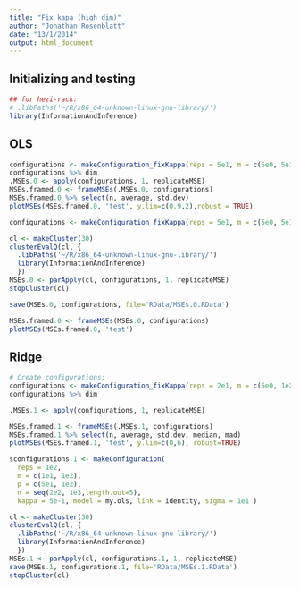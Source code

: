```yaml
---
title: "Fix kapa (high dim)"
author: "Jonathan Rosenblatt"
date: "13/1/2014"
output: html_document
---
```


## Initializing and testing
```r
## for hezi-rack: 
# .libPaths('~/R/x86_64-unknown-linux-gnu-library/')
library(InformationAndInference)
```



## OLS
```r
configurations <- makeConfiguration_fixKappa(reps = 5e1, m = c(5e0, 5e1), n = c(1.5e2, 2e2, 4e2) , kappa = c(0.1,0.5,0.9), lambda = 10, model = my.ols, link = identity, sigma = 1e1, beta.maker = makeBetasDeterministic, beta.star.maker = identityBeta, data.maker = makeRegressionData) 
configurations %>% dim
.MSEs.0 <- apply(configurations, 1, replicateMSE)
MSEs.framed.0 <- frameMSEs(.MSEs.0, configurations)
MSEs.framed.0 %>% select(n, average, std.dev)
plotMSEs(MSEs.framed.0, 'test', y.lim=c(0.9,2),robust = TRUE)
```


```r
configurations <- makeConfiguration_fixKappa(reps = 5e1, m = c(5e0, 5e1), n = c(1.5e2, 2e2, 4e2) , kappa = c(0.1,0.5,0.9), lambda = 10, model = my.ols, link = identity, sigma = 1e1, beta.maker = makeBetasDeterministic, beta.star.maker = identityBeta, data.maker = makeRegressionData) 

cl <- makeCluster(30)
clusterEvalQ(cl, {
  .libPaths('~/R/x86_64-unknown-linux-gnu-library/')
  library(InformationAndInference)
  })
MSEs.0 <- parApply(cl, configurations, 1, replicateMSE)
stopCluster(cl)
```

```r
save(MSEs.0, configurations, file='RData/MSEs.0.RData')
```

```r
MSEs.framed.0 <- frameMSEs(MSEs.0, configurations)
plotMSEs(MSEs.framed.0, 'test')
```



## Ridge
```r
# Create configurations:
configurations <- makeConfiguration_fixKappa(reps = 2e1, m = c(5e0, 1e2), n = c(1.5e2, 2e2,4e2) , kappa = c(0.1, 0.8), lambda = 1e2, model = my.ridge, link = identity, sigma = 1e1, beta.maker=makeBetasRandom, beta.star.maker  = ridgeBeta, data.maker = makeRegressionData ) 
configurations %>% dim

.MSEs.1 <- apply(configurations, 1, replicateMSE)

MSEs.framed.1 <- frameMSEs(.MSEs.1, configurations)
MSEs.framed.1 %>% select(n, average, std.dev, median, mad)
plotMSEs(MSEs.framed.1, 'test', y.lim=c(0,6), robust=TRUE)
```



```r
sconfigurations.1 <- makeConfiguration(
  reps = 1e2,
  m = c(1e1, 1e2), 
  p = c(5e1, 1e2), 
  n = seq(2e2, 1e3,length.out=5), 
  kappa = 5e-1, model = my.ols, link = identity, sigma = 1e1 ) 

cl <- makeCluster(30)
clusterEvalQ(cl, {
  .libPaths('~/R/x86_64-unknown-linux-gnu-library/')
  library(InformationAndInference)
  })
MSEs.1 <- parApply(cl, configurations.1, 1, replicateMSE)
save(MSEs.1, configurations.1, file='RData/MSEs.1.RData')
stopCluster(cl)
```
